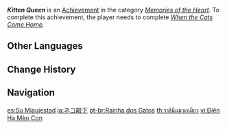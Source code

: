 {{Achievement Infobox
|id           = 84115
|order id     = 6511
|category     = Memories of the Heart
|description  = Bring all the cats back to The [[Cat's Tail]].
|requirements = Complete ''[[To Catch a Kitten#When the Cats Come Home|When the Cats Come Home]].''
|primogems    = 5
|tracking     = 
|hidden       = 1
|quest        = The Cat and the Cocktail
|topic        = 
}}
'''''Kitten Queen''''' is an [[Achievement]] in the category ''[[Memories of the Heart]]''. To complete this achievement, the player needs to complete ''[[To Catch a Kitten#When the Cats Come Home|When the Cats Come Home]].''
<!--
==Trivia==

==Video Guides==
{{EVT
|video1   = 
|caption1 = 
}}
-->
==Other Languages==
{{Other Languages
|en      = Kitten Queen
|zhs     = 猫咪殿下
|zhs_rm  = Māomī Diànxià
|zht     = 貓咪殿下
|zht_rm  = Māomī Diànxià
|zh_tl   = Kitty Highness
|ja      = ネコ殿下
|ja_rm   = Neko Denka
|ja_tl   = Feline Highness
|ko      = 냥 주인님
|ko_rm   = Nyang Juinnim
|ko_tl   = Mew Master
|es      = Su Miaujestad
|es_tl   = Your Meow-jesty
|es_note = {{es|Miaujestad}} is a {{w|portmanteau}} of {{es|miau}} (the sound a cat makes) and {{es|majestad|majesty.}}
|fr      = Mère Michel
|fr_tl   = Mother Michel
|fr_note = Reference to the nursery rhyme {{fr|C'est la mère Michel}} or {{fr|Le Chat de la mère Michel|The Cat of Mother Michel.}}
|ru      = Королева котяток
|ru_tl   = Queen of Kittens
|th      = ราชินีแมวเหมียว
|th_rm   = 
|th_tl   = 
|vi      = Điện Hạ Mèo Con
|vi_tl   = 
|de      = Herr der Miezen
|de_tl   = Lord of the Kitties
|id      = Yang Mulia, Putri Kucing
|id_tl   = Your Highness, Cat Princess
|pt      = Rainha dos Gatos
|pt_tl   = 
|tr      = Kedi Kraliçesi
|tr_tl   = Cat Queen
|it      = Regina dei gattini
|it_tl   = 
}}

==Change History==
{{Change History|1.5}}
<!--
==References==
{{Reflist}}
-->
==Navigation==
{{Achievement Navbox|Memories of the Heart}}

[[es:Su Miaujestad]]
[[ja:ネコ殿下]]
[[pt-br:Rainha dos Gatos]]
[[th:ราชินีแมวเหมียว]]
[[vi:Điện Hạ Mèo Con]]